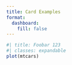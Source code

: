 ```yaml
---
title: Card Examples
format: 
  dashboard:
    fill: false
---
```


```r
#| title: Foobar 123
#| classes: expandable
plot(mtcars)
```